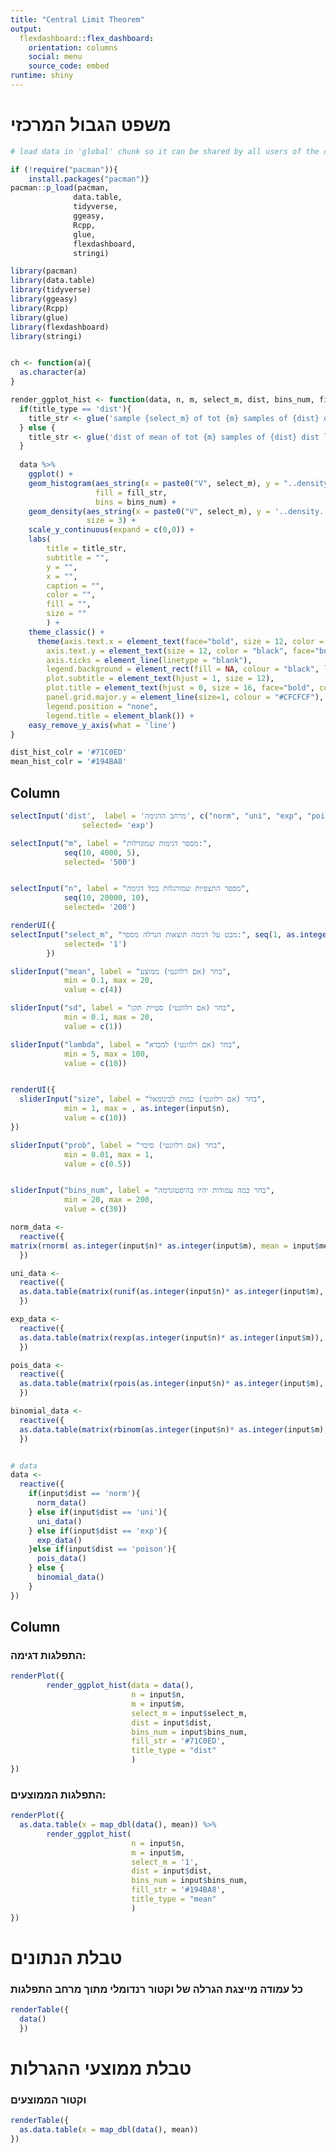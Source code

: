 ```yaml
---
title: "Central Limit Theorem"
output: 
  flexdashboard::flex_dashboard:
    orientation: columns
    social: menu  
    source_code: embed
runtime: shiny
---
```




# משפט הגבול המרכזי

```r
# load data in 'global' chunk so it can be shared by all users of the dashboard

if (!require("pacman")){                                  
    install.packages("pacman")}                       
pacman::p_load(pacman,
              data.table,
              tidyverse,
              ggeasy,
              Rcpp,
              glue,
              flexdashboard,
              stringi)

library(pacman)
library(data.table)
library(tidyverse)
library(ggeasy)
library(Rcpp)
library(glue)
library(flexdashboard)
library(stringi)


ch <- function(a){
  as.character(a)
}

render_ggplot_hist <- function(data, n, m, select_m, dist, bins_num, fill_str, title_type){
  if(title_type == 'dist'){
    title_str <- glue('sample {select_m} of tot {m} samples of {dist} dist length {n}')
  } else {
    title_str <- glue('dist of mean of tot {m} samples of {dist} dist length {n}')
  }
  
  data %>% 
    ggplot() +
    geom_histogram(aes_string(x = paste0("V", select_m), y = "..density.."),
                   fill = fill_str,
                   bins = bins_num) +
    geom_density(aes_string(x = paste0("V", select_m), y = '..density..'),
                 size = 3) +
    scale_y_continuous(expand = c(0,0)) +
    labs(
        title = title_str,
        subtitle = "",
        y = "",
        x = "",
        caption = "",
        color = "",
        fill = "",
        size = ""
        ) +
    theme_classic() +
      theme(axis.text.x = element_text(face="bold", size = 12, color = "black"),
        axis.text.y = element_text(size = 12, color = "black", face="bold"),
        axis.ticks = element_line(linetype = "blank"),
        legend.background = element_rect(fill = NA, colour = "black", linetype = "solid"),
        plot.subtitle = element_text(hjust = 1, size = 12), 
        plot.title = element_text(hjust = 0, size = 16, face="bold", color = "black"),
        panel.grid.major.y = element_line(size=1, colour = "#CFCFCF"),
        legend.position = "none",
        legend.title = element_blank()) +
    easy_remove_y_axis(what = 'line')
}

dist_hist_colr = '#71C0ED'
mean_hist_colr = '#194BA8'
```




Column {.sidebar}
-----------------------------------------------------------------------

```r

selectInput('dist',  label = 'מרחב הדגימה', c("norm", "uni", "exp", "poison", "binomial"),
                selected= 'exp')

selectInput("m", label = "מספר דגימות שמוגרלות:",
            seq(10, 4000, 5),
            selected= '500')


selectInput("n", label = "מספר התצפיות שמורגלות בכל דגימה",
            seq(10, 20000, 10),
            selected= '200')

renderUI({
selectInput("select_m", "מבט על דגימה תוצאות הגרלה מספר:", seq(1, as.integer(input$m), 1),
            selected= '1')
        })

sliderInput("mean", label = "בחר (אם רלוונטי) ממוצע",
            min = 0.1, max = 20,
            value = c(4))

sliderInput("sd", label = "בחר (אם רלוונטי) סטיית תקן",
            min = 0.1, max = 20,
            value = c(1))

sliderInput("lambda", label = "בחר (אם רלוונטי) למבדא",
            min = 5, max = 100,
            value = c(10))


renderUI({
  sliderInput("size", label = "בחר (אם רלוונטי) כמות לבינומאל",
            min = 1, max = , as.integer(input$n),
            value = c(10))
})

sliderInput("prob", label = "בחר (אם רלוונטי) סיכוי",
            min = 0.01, max = 1,
            value = c(0.5))


sliderInput("bins_num", label = "בחר כמה עמודות יהיו בהיסטוגרמה",
            min = 20, max = 200,
            value = c(30))


```

```r
norm_data <- 
  reactive({
matrix(rnorm( as.integer(input$n)* as.integer(input$m), mean = input$mean, sd = input$sd),  as.integer(input$n),       as.integer(input$m)) %>% as.data.frame()
  })

uni_data <- 
  reactive({
  as.data.table(matrix(runif(as.integer(input$n)* as.integer(input$m), min = 0, max = 1), as.integer(input$n),       as.integer(input$m)))
  })

exp_data <- 
  reactive({
  as.data.table(matrix(rexp(as.integer(input$n)* as.integer(input$m)), as.integer(input$n),       as.integer(input$m)))
  })

pois_data <- 
  reactive({
  as.data.table(matrix(rpois(as.integer(input$n)* as.integer(input$m), lambda = input$lambda), as.integer(input$n),       as.integer(input$m)))
  })

binomial_data <- 
  reactive({
  as.data.table(matrix(rbinom(as.integer(input$n)* as.integer(input$m), size = as.integer(input$size), prob = as.double(input$prob)), as.integer(input$n),       as.integer(input$m)))
  })


# data
data <- 
  reactive({
    if(input$dist == 'norm'){
      norm_data()
    } else if(input$dist == 'uni'){
      uni_data()
    } else if(input$dist == 'exp'){
      exp_data()
    }else if(input$dist == 'poison'){
      pois_data()
    } else {
      binomial_data()
    }
})
```


Column
-----------------------------------------------------------------------

### התפלגות דגימה:

```r


renderPlot({
        render_ggplot_hist(data = data(), 
                           n = input$n,
                           m = input$m,
                           select_m = input$select_m,
                           dist = input$dist,
                           bins_num = input$bins_num,
                           fill_str = '#71C0ED',
                           title_type = "dist"
                           )
})
```


### התפלגות הממוצעים:
    
```r
renderPlot({
  as.data.table(x = map_dbl(data(), mean)) %>% 
        render_ggplot_hist(
                           n = input$n,
                           m = input$m,
                           select_m = '1',
                           dist = input$dist,
                           bins_num = input$bins_num,
                           fill_str = '#194BA8',
                           title_type = "mean"
                           )
})
```

# טבלת הנתונים

### כל עמודה מייצגת הגרלה של וקטור רנדומלי מתוך מרחב התפלגות

```r
renderTable({
  data()
  })

```

# טבלת ממוצעי ההגרלות

### וקטור הממוצעים

```r
renderTable({
  as.data.table(x = map_dbl(data(), mean))
})

```